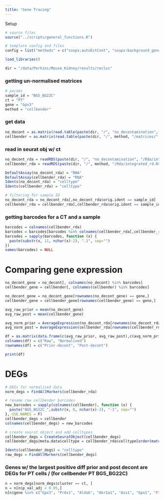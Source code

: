 ```yaml
---
title: "Gene Tracing"
---
```


Setup
```r
# source files
source("../scripts/general_functions.R")

# template config and files
config = list("methods" = c("soupx:autoEstCont", "soupx:background_genes", "soupx:top_background_genes", "decontx:no_cell_types", "decontx:with_cell_types", "fastcar", "cellbender"))

load_libraries()

dir = "/data/Perkins/Mouse_Kidney/results/reclus"
```

### getting un-normalised matrices
```r
# params
sample_id = "BG5_BG22C"
ct = "PT"
gene = "Gpx3"
method = "cellbender"
```

### get data
```r
no_decont = as.matrix(read.table(paste(dir, "/", "no_decontamination", "/matrices/", sample_id, ".tsv", sep="")))
cellbender = as.matrix(read.table(paste(dir, "/", method, "/matrices/", sample_id, ".tsv", sep="")))
```

### read in seurat obj w/ ct
```r
no_decont_rda = readRDS(paste(dir, "/", "no_decontamination", "/Rda/integrated_rd.Rda", sep=""))
cellbender_rda = readRDS(paste(dir, "/", method, "/Rda/integrated_rd.Rda", sep=""))

DefaultAssay(no_decont_rda) = "RNA"
DefaultAssay(cellbender_rda) = "RNA"
Idents(no_decont_rda) = "celltype"
Idents(cellbender_rda) = "celltype"

# filtering for sample ID
no_decont_rda = no_decont_rda[,no_decont_rda$orig.ident == sample_id]
cellbender_rda = cellbender_rda[,cellbender_rda$orig.ident == sample_id]
```

### getting barcodes for a CT and a sample
```r
barcodes = colnames(cellbender_rda)
barcodes = barcodes[barcodes %in% colnames(cellbender_rda[,cellbender_rda$celltype == "PT"])]
barcodes = sapply(barcodes, function (x) {
  paste(substr(x, 11, nchar(x)-2), ".1", sep="")
})
names(barcodes) = NULL
```

# Comparing gene expression
```r
no_decont_gene = no_decont[, colnames(no_decont) %in% barcodes]
cellbender_gene = cellbender[, colnames(cellbender) %in% barcodes]

no_decont_gene = no_decont_gene[rownames(no_decont_gene) == gene,]
cellbender_gene = cellbender_gene[rownames(cellbender_gene) == gene,]

avg_raw_prior = mean(no_decont_gene)
avg_raw_post = mean(cellbender_gene)

avg_norm_prior = AverageExpression(no_decont_rda[rownames(no_decont_rda) == gene,])$RNA$PT
avg_norm_post = AverageExpression(cellbender_rda[rownames(cellbender_rda) == gene,])$RNA$PT

df = as.matrix(data.frame(c(avg_raw_prior, avg_raw_post),c(avg_norm_prior,avg_norm_post)))
colnames(df) = c("Raw", "Normalised")
rownames(df) = c("Prior-decont", "Post-decont")

print(df)
```

# DEGs
```r
# DEGs for normalised data
norm_degs = FindAllMarkers(cellbender_rda)

# rename raw cellbender barcodes
new_barcodes = sapply(colnames(cellbender), function (x) {
  paste("BG5_BG22C_",substr(x, 0, nchar(x)-2), "-1", sep="")
}, USE.NAMES = F)
cellbender_degs = cellbender
colnames(cellbender_degs) = new_barcodes

# create seurat object and add celltypes
cellbender_degs = CreateSeuratObject(cellbender_degs)
cellbender_degs@meta.data$celltype = cellbender_rda$celltype[order(match(colnames(cellbender_degs), colnames(cellbender_rda)))]

Idents(cellbender_degs) = "celltype"
raw_degs = FindAllMarkers(cellbender_degs)
```

### Genes w/ the largest positive diff prior and post decont are DEGs for PT cells \/ (for cellbender PT BG5_BG22C)
```r
n = norm_degs[norm_degs$cluster == ct, ]
n = n[n$p_val_adj < 0.05,]
n[n$gene %in% c("Gpx3", "Prdx1", "Aldob", "Akr1a1", "Ass1", "Gpx1", "Ftl1", "Akr1c21", "Kap", "Miox"),]
```

```r

```





